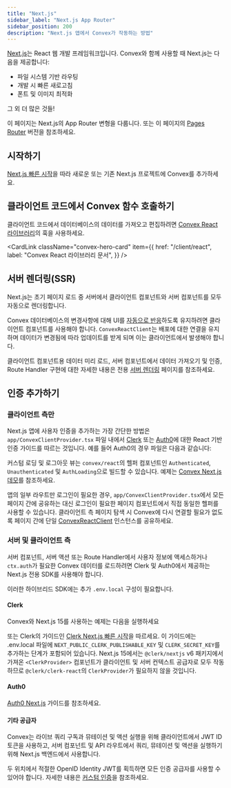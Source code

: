 ```yaml
---
title: "Next.js"
sidebar_label: "Next.js App Router"
sidebar_position: 200
description: "Next.js 앱에서 Convex가 작동하는 방법"
---
```



[Next.js](https://nextjs.org/)는 React 웹 개발 프레임워크입니다. Convex와 함께 사용할 때 Next.js는 다음을 제공합니다:

- 파일 시스템 기반 라우팅
- 개발 시 빠른 새로고침
- 폰트 및 이미지 최적화

그 외 더 많은 것들!

이 페이지는 Next.js의 App Router 변형을 다룹니다. 또는 이 페이지의
[Pages Router](/client/nextjs/pages-router/index.mdx) 버전을 참조하세요.

## 시작하기

[Next.js 빠른 시작](/quickstart/nextjs.mdx)을 따라 새로운 또는 기존 Next.js 프로젝트에 Convex를 추가하세요.

## 클라이언트 코드에서 Convex 함수 호출하기

클라이언트 코드에서 데이터베이스의 데이터를 가져오고 편집하려면
[Convex React 라이브러리](/client/react)의 훅을 사용하세요.

<CardLink
  className="convex-hero-card"
  item={{
    href: "/client/react",
    label: "Convex React 라이브러리 문서",
  }}
/>

## 서버 렌더링(SSR)

Next.js는 초기 페이지 로드 중 서버에서 클라이언트 컴포넌트와 서버 컴포넌트를 모두 자동으로 렌더링합니다.

Convex 데이터베이스의 변경사항에 대해 UI를
[자동으로 반응](/functions/query-functions.mdx#caching--reactivity--consistency)하도록 유지하려면 클라이언트 컴포넌트를 사용해야 합니다. `ConvexReactClient`는 배포에 대한 연결을 유지하며 데이터가 변경됨에 따라 업데이트를 받게 되며 이는 클라이언트에서 발생해야 합니다.

클라이언트 컴포넌트용 데이터 미리 로드, 서버 컴포넌트에서 데이터 가져오기 및 인증, Route Handler 구현에 대한 자세한 내용은 전용
[서버 렌더링](/client/nextjs/app-router/server-rendering.mdx) 페이지를 참조하세요.

## 인증 추가하기

### 클라이언트 측만

Next.js 앱에 사용자 인증을 추가하는 가장 간단한 방법은 `app/ConvexClientProvider.tsx` 파일 내에서 [Clerk](/auth/clerk.mdx) 또는
[Auth0](/auth/auth0.mdx)에 대한 React 기반 인증 가이드를 따르는 것입니다. 예를 들어 Auth0의 경우 파일은 다음과 같습니다:

<TSAndJSSnippet
  title="app/ConvexClientProvider.tsx"
  sourceTS={Config}
  sourceJS={Config}
/>

커스텀 로딩 및 로그아웃 뷰는 `convex/react`의 헬퍼 컴포넌트인
`Authenticated`, `Unauthenticated` 및 `AuthLoading`으로 빌드할 수 있습니다. 예제는
[Convex Next.js 데모](https://github.com/get-convex/convex-demos/tree/main/nextjs-pages-router/pages/_app.tsx)를 참조하세요.

앱의 일부 라우트만 로그인이 필요한 경우, `app/ConvexClientProvider.tsx`에서 모든 페이지 간에 공유하는 대신 로그인이 필요한 페이지 컴포넌트에서 직접 동일한 헬퍼를 사용할 수 있습니다. 클라이언트 측 페이지 탐색 시 Convex에 다시 연결할 필요가 없도록 페이지 간에 단일
[ConvexReactClient](/api/classes/react.ConvexReactClient) 인스턴스를 공유하세요.

### 서버 및 클라이언트 측

서버 컴포넌트, 서버 액션 또는 Route Handler에서 사용자 정보에 액세스하거나 `ctx.auth`가 필요한 Convex 데이터를 로드하려면 Clerk 및 Auth0에서 제공하는 Next.js 전용 SDK를 사용해야 합니다.

이러한 하이브리드 SDK에는 추가 `.env.local` 구성이 필요합니다.

#### Clerk

Convex와 Next.js 15를 사용하는 예제는 다음을 실행하세요

<p>
  <b>
    <CodeWithCopyButton text="npm create convex@latest -- -t nextjs-clerk" />
  </b>
</p>

또는 Clerk의 가이드인
[Clerk Next.js 빠른 시작](https://clerk.com/docs/quickstarts/nextjs)을 따르세요. 이 가이드에는 .env.local 파일에 `NEXT_PUBLIC_CLERK_PUBLISHABLE_KEY` 및 `CLERK_SECRET_KEY`를 추가하는 단계가 포함되어 있습니다. Next.js 15에서는 `@clerk/nextjs` v6 패키지에서 가져온 `<ClerkProvider>` 컴포넌트가 클라이언트 및 서버 컨텍스트 공급자로 모두 작동하므로 `@clerk/clerk-react`의 `ClerkProvider`가 필요하지 않을 것입니다.

#### Auth0

[Auth0 Next.js](https://auth0.com/docs/quickstart/webapp/nextjs/01-login) 가이드를 참조하세요.

#### 기타 공급자

Convex는 라이브 쿼리 구독과 뮤테이션 및 액션 실행을 위해 클라이언트에서 JWT ID 토큰을 사용하고, 서버 컴포넌트 및 API 라우트에서 쿼리, 뮤테이션 및 액션을 실행하기 위해 Next.js 백엔드에서 사용합니다.

두 위치에서 적절한 OpenID Identity JWT를 획득하면 모든 인증 공급자를 사용할 수 있어야 합니다. 자세한 내용은
[커스텀 인증](https://docs.convex.dev/auth/advanced/custom-auth)을 참조하세요.
